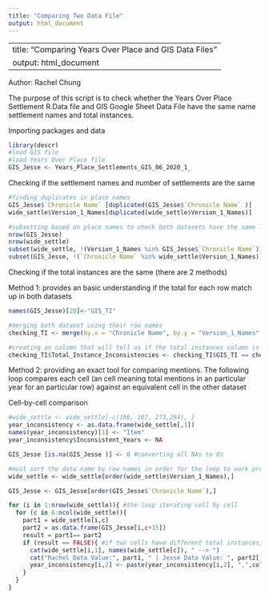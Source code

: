 ```yaml
---
title: "Comparing Two Data File"
output: html_document
---
```

---
title: "Comparing Years Over Place and GIS Data Files"
output: html_document
---

Author: Rachel Chung

The purpose of this script is to check whether the Years Over Place Settlement R.Data file and GIS Google Sheet Data File have the same name settlement names and total instances. 

Importing packages and data

```r
library(descr)
#load GIS file
#load Years Over Place file
GIS_Jesse <- Years_Place_Settlements_GIS_06_2020_1_
```


Checking if the settlement names and number of settlements are the same

```r
#finding duplicates in place names 
GIS_Jesse$`Chronicle Name` [duplicated(GIS_Jesse$`Chronicle Name` )]
wide_settle$Version_1_Names[duplicated(wide_settle$Version_1_Names)]

#subsetting based on place names to check both datasets have the same list of names 
nrow(GIS_Jesse)
nrow(wide_settle)
subset(wide_settle, !(Version_1_Names %in% GIS_Jesse$`Chronicle Name`)) 
subset(GIS_Jesse, !(`Chronicle Name` %in% wide_settle$Version_1_Names))
```

Checking if the total instances are the same (there are 2 methods)

Method 1: provides an basic understanding if the total for each row match up in both datasets 

```r
names(GIS_Jesse)[20]<-"GIS_TI"

#merging both dataset using their row names 
checking_TI <- merge(by.x = "Chronicle Name", by.y = "Version_1_Names" ,GIS_Jesse[,c(1,20)],wide_settle[,c(1,5)])

#creating an column that will tell us if the total instances column is the same in both datasets
checking_TI$Total_Instance_Inconsistencies <- checking_TI$GIS_TI == checking_TI$Total_Instances 
```


Method 2: providing an exact tool for comparing mentions. The following loop compares each cell (an cell meaning total mentions in an particular year for an particular row) against an equivalent cell in the other dataset 

Cell-by-cell comparison

```r
#wide_settle <- wide_settle[-c(106, 107, 273,294), ]
year_inconsistency <- as.data.frame(wide_settle[,1])
names(year_inconsistency)[1] <- "Item"
year_inconsistency$Inconsistent_Years <- NA

GIS_Jesse [is.na(GIS_Jesse )] <- 0 #converting all NAs to 0s 

#must sort the data name by row names in order for the loop to work properly - otherwise the data could be comparing the incorrect cells in the data
wide_settle <- wide_settle[order(wide_settle$Version_1_Names),] 

GIS_Jesse <- GIS_Jesse[order(GIS_Jesse$`Chronicle Name`),]

for (i in 1:nrow(wide_settle)){ #the loop iterating cell by cell 
  for (c in 6:ncol(wide_settle)){
    part1 = wide_settle[i,c]
    part2 = as.data.frame(GIS_Jesse[i,c+15])
    result = part1== part2
    if (result == FALSE){ #if two cells have different total instances, R will print the inconsistent values as the program runs 
      cat(wide_settle[i,1], names(wide_settle[c]), " --> ")
      cat("Rachel Data Value:", part1, " | Jesse Data Value: ", part2[,1], "\n")
      year_inconsistency[i,2] <- paste(year_inconsistency[i,2], ",",colnames(wide_settle[c]))
    }
  }
}
```